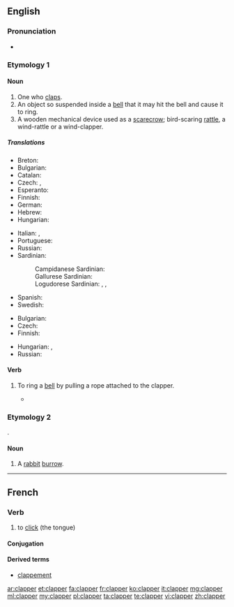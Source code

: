 ==English==

===Pronunciation===
* {{rhymes|æpə(r)}}

===Etymology 1===
{{suffix|clap|er}}

====Noun====
{{en-noun}}

# One who [[clap]]s.
# An object so suspended inside a [[bell]] that it may hit the bell and cause it to ring.
# A wooden mechanical device used as a [[scarecrow]]; bird-scaring [[rattle]], a wind-rattle or a wind-clapper.

=====Translations=====
{{trans-top|the tongue of a bell}}
* Breton: {{t+|br|bazhoulenn|f}}
* Bulgarian: {{t+|bg|език|m|tr=ezík}}
* Catalan: {{t+|ca|batall|m}}
* Czech: {{t|cs|srdce zvonu}}, {{t+|cs|srdce}}
* Esperanto: {{t|eo|koro}}
* Finnish: {{t+|fi|kieli}}
* German: {{t+|de|Klöppel|m}}
* Hebrew: {{t+|he|ענבל|m|tr=inbal}}
* Hungarian: {{t|hu|harangnyelv}}
{{trans-mid}}
* Italian: {{t+|it|battaglio}}, {{t+|it|batacchio|m}}
* Portuguese: {{t+|pt|badalo|m}}
* Russian: {{t+|ru|язык|m|tr=jazýk}} {{qualifier|ко́локола}}
* Sardinian:
*: Campidanese Sardinian: {{t|sro|tratallu}}
*: Gallurese Sardinian: {{t|sdn|battaddólu}}
*: Logudorese Sardinian: {{t|src|battazu}}, {{t|src|piròne}}, {{t|src|limbèddu}}
* Spanish: {{t+|es|badajo|m}}
* Swedish: {{t|sv|kläpp|c}}
{{trans-bottom}}

{{trans-top|rattle}}
* Bulgarian: {{t+|bg|кречетало|n|tr=krečetalo}}
* Czech: {{t|cs|řehtačka|f}}
* Finnish: {{t|fi|räikkä}}
{{trans-mid}}
* Hungarian: {{t|hu|kereplő}}, {{t|hu|szélkelep}}
* Russian: {{t+|ru|трещотка|f|tr=treščótka}}
{{trans-bottom}}

====Verb====
{{en-verb}}

# {{context|transitive|lang=en}} To ring a [[bell]] by pulling a rope attached to the clapper.
#* {{quote-book|title=A rudimentary treatise on clocks and watches and bells|author=Baron Edmund Beckett Grimthorpe|year=1903|passage=It is still necessary to warn clergymen against allowing the lazy and pernicious practice of ''''clappering''',' ''i.e.'' tying the bell-rope to the clapper, and pulling it instead of the bell.}}

===Etymology 2===
{{etyl|fr|en}} {{term|clapier|lang=fr}}.

====Noun====
{{en-noun}}

# {{context|obsolete|lang=en}} A [[rabbit]] [[burrow]].

{{Webster 1913}}

----

==French==

===Verb===
{{fr-verb}}

# to [[click]] (the tongue)

====Conjugation====
{{fr-conj-er|clapp|avoir}}

====Derived terms====
* [[clappement]]

[[ar:clapper]]
[[et:clapper]]
[[fa:clapper]]
[[fr:clapper]]
[[ko:clapper]]
[[it:clapper]]
[[mg:clapper]]
[[ml:clapper]]
[[my:clapper]]
[[pl:clapper]]
[[ta:clapper]]
[[te:clapper]]
[[vi:clapper]]
[[zh:clapper]]